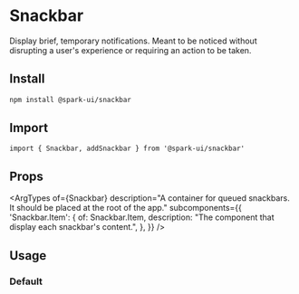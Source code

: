 


<Meta of={stories} />

# Snackbar

Display brief, temporary notifications. Meant to be noticed without disrupting a user's experience or requiring an action to be taken.

## Install

```sh
npm install @spark-ui/snackbar
```

## Import

```tsx
import { Snackbar, addSnackbar } from '@spark-ui/snackbar'
```

## Props

<ArgTypes
  of={Snackbar}
  description="A container for queued snackbars. It should be placed at the root of the app."
  subcomponents={{
    'Snackbar.Item': {
      of: Snackbar.Item,
      description: "The component that display each snackbar's content.",
    },
  }}
/>

## Usage

### Default

<Canvas of={stories.Default} />
